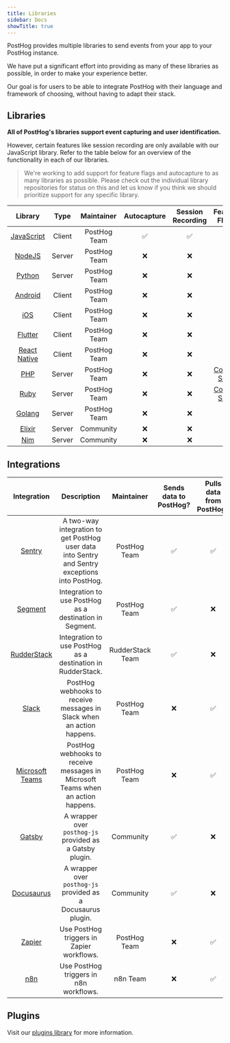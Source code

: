 ```yaml
---
title: Libraries
sidebar: Docs
showTitle: true
---
```


PostHog provides multiple libraries to send events from your app to your PostHog instance.

We have put a significant effort into providing as many of these libraries as possible, in order to make your experience better.

Our goal is for users to be able to integrate PostHog with their language and framework of choosing, without having to adapt their stack.

## Libraries

**All of PostHog's libraries support event capturing and user identification.**

However, certain features like session recording are only available with our JavaScript library. Refer to the table below for an overview of the functionality in each of our libraries.

> We're working to add support for feature flags and autocapture to as many libraries as possible. Please check out the individual library repositories for status on this and let us know if you think we should prioritize support for any specific library.

|                     Library                     |  Type  |  Maintainer  | Autocapture | Session Recording | Feature Flags |
| :---------------------------------------------: | :----: | :----------: | :---------: | :---------------: | :-----------: |
|        [JavaScript](/docs/libraries/js)         | Client | PostHog Team |      ✅      |         ✅         |       ✅       |
|        [NodeJS](/docs/libraries/node)           | Server | PostHog Team |      ❌      |         ❌         |       ✅        |
|        [Python](/docs/libraries/python)         | Server | PostHog Team |      ❌      |         ❌         |       ✅       |
|       [Android](/docs/libraries/android)        | Client | PostHog Team |      ❌      |         ❌         |       ❌       |
|           [iOS](/docs/libraries/ios)            | Client | PostHog Team |      ❌      |         ❌         |       ❌       |
|       [Flutter](/docs/libraries/flutter)        | Client | PostHog Team |      ❌      |         ❌         |       ❌       |
|  [React Native](/docs/libraries/react-native)   | Client | PostHog Team |      ❌      |         ❌         |       ❌       |
|           [PHP](/docs/libraries/php)            | Server | PostHog Team |      ❌      |         ❌         |       [Coming Soon](https://github.com/PostHog/posthog-php/pull/12)       |
|          [Ruby](/docs/libraries/ruby)           | Server | PostHog Team |      ❌      |         ❌         |       [Coming Soon](https://github.com/PostHog/posthog-ruby/pull/6)      |
|          [Golang](/docs/libraries/go)           | Server | PostHog Team |      ❌      |         ❌         |       ✅        |
|        [Elixir](/docs/libraries/elixir)         | Server |  Community   |      ❌      |         ❌         |       ❌       |
| [Nim](https://github.com/Yardanico/posthog-nim) | Server |  Community   |      ❌      |         ❌         |       ❌       |

<HiddenSection headingType='h3' title='Library Activity Stats' >

<LibraryStats />

</HiddenSection>

## Integrations

|                       Integration                        |                                          Description                                           |    Maintainer    | Sends data to PostHog? | Pulls data from PostHog? |
| :------------------------------------------------------: | :--------------------------------------------------------------------------------------------: | :--------------: | :--------------------: | :----------------------: |
|             [Sentry](/docs/libraries/sentry)             | A two-way integration to get PostHog user data into Sentry and Sentry exceptions into PostHog. |   PostHog Team   |           ✅            |            ✅             |
|            [Segment](/docs/libraries/segment)            |                    Integration to use PostHog as a destination in Segment.                     |   PostHog Team   |           ✅            |            ❌             |
|          [RudderStack](/docs/libraries/sentry)           |                  Integration to use PostHog as a destination in RudderStack.                   | RudderStack Team |           ✅            |            ❌             |
|              [Slack](/docs/libraries/slack)              |             PostHog webhooks to receive messages in Slack when an action happens.              |   PostHog Team   |           ❌            |            ✅             |
|    [Microsoft Teams](/docs/libraries/microsoft-teams)    |        PostHog webhooks to receive messages in Microsoft Teams when an action happens.         |   PostHog Team   |           ❌            |            ✅             |
|             [Gatsby](/docs/libraries/gatsby)             |                    A wrapper over `posthog-js` provided as a Gatsby plugin.                    |    Community     |           ✅            |            ❌             |
|         [Docusaurus](/docs/libraries/docusaurus)         |                  A wrapper over `posthog-js` provided as a Docusaurus plugin.                  |    Community     |           ✅            |            ❌             |
|  [Zapier](https://zapier.com/apps/posthog/integrations)  |                           Use PostHog triggers in Zapier workflows.                            |   PostHog Team   |           ❌            |            ✅             |
| [n8n](https://docs.n8n.io/nodes/n8n-nodes-base.postHog/) |                             Use PostHog triggers in n8n workflows.                             |     n8n Team     |           ❌            |            ✅             |


## Plugins

Visit our [plugins library](/plugins) for more information.
